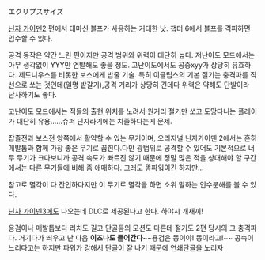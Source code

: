エクリプスサイズ 

[[닌자 가이덴2]] 편에서 대마신 볼프가 사용하는 거대한 낫. 챕터 6에서 볼프를 격파하면 입수할 수 있다.

공격 동작은 약간 느린 편이지만 공격 범위와 위력이 대단히 높다. 저난이도 모드에서는 아무 생각없이 YYY만 연발해도 좋을 정도. 고난이도에서도 공중xyy가 상당히 유효하다.  제도니우스를 비롯한 보스에게 밥줄 기술. 특히 이클립스의 기본 절기는 충격파를 직선으로 쏘는 것인데(일명 밭갈기),공격 거리가 상당히 긴데다 위력은 약해도 단발이라 난사하기도 좋다. 

고난이도 모드에서는 적들의 출현 위치를 노려서 원거리 절기만 쏘고 도망다니는
플레이가 대단히 유용......슈퍼 닌자라기에는 치졸하다는게 문제.

잡졸전과 보스전 양쪽에서 활약할 수 있는 무기이며, 오리지널 닌자가이덴 2에서는 흔히 매발톱과 함께 가장 좋은 무기로 꼽힌다.다만 광범위로 공격할 수 있어도 기본적으로 너무 무기가 크다보니까 공격 속도가 빠르진 않기 때문에 정말 많은 적을 상대해야 할 구간에서는 다른 무기들에 비해 좀 애매하다. 그래도 똥파워이긴 하지만...

참고로 멸각이 다 잔인하다지만 이 무기로 멸각을 하면 소위 말하는 인수분해를 볼 수 있다.

[[닌자 가이덴3]]에도 나오는데 DLC로 제공된다고 한다. 하야시 개새끼!

용검이나 매발톱보다 리치도 길고 단골등의 모션도 다른데 절기도 2편 당시의 그 충격파다.  거기다가 띄우고 난 다음 '''이즈나도 들어간다'''~~용검은 똥이야!  똥이라고!~~  공속이 느리다고는 하지만 파워가 강해서 단골이 잘 나기 때문에 연쇄단골을 노리자
